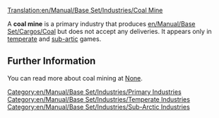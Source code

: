 [[Translation:en/Manual/Base Set/Industries/Coal Mine]]

{{en/Manual/Base Set/Industries/Industries|Image=Coalmine.png
|name=Coal mine
|climates=[[en/Manual/Climates]], [[en/Manual/Climates]].
|accepts=Nothing
|produces=[[en/Manual/Base Set/Cargos/Coal]]
}}

A '''coal mine''' is a primary industry that produces [[en/Manual/Base Set/Cargos/Coal]] but does not accept any deliveries. It appears only in [[en/Manual/Climates|temperate]] and [[en/Manual/Climates|sub-artic]] games.

== Further Information ==
You can read more about coal mining at [https://www.wikipedia.org/wiki/Coal None].


[[Category:en/Manual/Base Set/Industries/Primary Industries]]
[[Category:en/Manual/Base Set/Industries/Temperate Industries]]
[[Category:en/Manual/Base Set/Industries/Sub-Arctic Industries]]